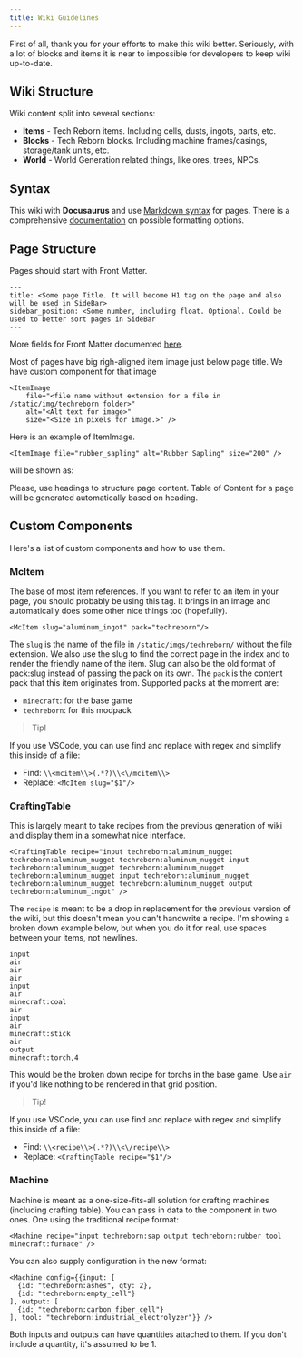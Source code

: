 ```yaml
---
title: Wiki Guidelines
---
```


First of all, thank you for your efforts to make this wiki better. Seriously, with a lot of blocks and items it is near to impossible for developers to keep wiki up-to-date.

## Wiki Structure

Wiki content split into several sections:

- **Items** - Tech Reborn items. Including cells, dusts, ingots, parts, etc.
- **Blocks** - Tech Reborn blocks. Including machine frames/casings, storage/tank units, etc.
- **World** - World Generation related things, like ores, trees, NPCs.

## Syntax

This wiki with **Docusaurus** and use [Markdown syntax](https://www.markdownguide.org/basic-syntax/) for pages. There is a comprehensive [documentation](https://docusaurus.io/docs/markdown-features) on possible formatting options.

## Page Structure

Pages should start with Front Matter.

```
---
title: <Some page Title. It will become H1 tag on the page and also will be used in SideBar>
sidebar_position: <Some number, including float. Optional. Could be used to better sort pages in SideBar
---
```

More fields for Front Matter documented [here](https://docusaurus.io/docs/api/plugins/@docusaurus/plugin-content-docs#markdown-front-matter).

Most of pages have big righ-aligned item image just below page title. We have custom component for that image

```
<ItemImage 
    file="<file name without extension for a file in /static/img/techreborn folder>" 
    alt="<Alt text for image>" 
    size="<Size in pixels for image.>" />
```

Here is an example of ItemImage.
```
<ItemImage file="rubber_sapling" alt="Rubber Sapling" size="200" />
```
will be shown as:

<ItemImage file="rubber_sapling" alt="Rubber Sapling" size="200" />

<div style={{clear: 'both'}} />

Please, use headings to structure page content. Table of Content for a page will be generated automatically based on heading.

## Custom Components

Here's a list of custom components and how to use them.

### McItem

The base of most item references. If you want to refer to an item in your page, you should probably be using this tag. It brings in an image and automatically does some other nice things too (hopefully).

```
<McItem slug="aluminum_ingot" pack="techreborn"/> 
```

The `slug` is the name of the file in `/static/imgs/techreborn/` without the file extension. We also use the slug to find the correct page in the index and to render the friendly name of the item. Slug can also be the old format of pack:slug instead of passing the pack on its own.
The `pack` is the content pack that this item originates from. Supported packs at the moment are:
- `minecraft`: for the base game
- `techreborn`: for this modpack

> Tip!

If you use VSCode, you can use find and replace with regex and simplify this inside of a file:

- Find: `\\<mcitem\\>(.*?)\\<\/mcitem\\>`
- Replace: `<McItem slug="$1"/>`

### CraftingTable

This is largely meant to take recipes from the previous generation of wiki and display them in a somewhat nice interface.

```
<CraftingTable recipe="input techreborn:aluminum_nugget techreborn:aluminum_nugget techreborn:aluminum_nugget input techreborn:aluminum_nugget techreborn:aluminum_nugget techreborn:aluminum_nugget input techreborn:aluminum_nugget techreborn:aluminum_nugget techreborn:aluminum_nugget output techreborn:aluminum_ingot" />
```

The `recipe` is meant to be a drop in replacement for the previous version of the wiki, but this doesn't mean you can't handwrite a recipe. I'm showing a broken down example below, but when you do it for real, use spaces between your items, not newlines.
```
input
air
air
air
input
air
minecraft:coal
air
input
air
minecraft:stick
air
output
minecraft:torch,4
```
This would be the broken down recipe for torchs in the base game. Use `air` if you'd like nothing to be rendered in that grid position.

> Tip!

If you use VSCode, you can use find and replace with regex and simplify this inside of a file:

- Find: `\\<recipe\\>(.*?)\\<\/recipe\\>`
- Replace: `<CraftingTable recipe="$1"/>`

### Machine

Machine is meant as a one-size-fits-all solution for crafting machines (including crafting table). You can pass in data to the component in two ones. One using the traditional recipe format:

```
<Machine recipe="input techreborn:sap output techreborn:rubber tool minecraft:furnace" />
```

You can also supply configuration in the new format:

```
<Machine config={{input: [
  {id: "techreborn:ashes", qty: 2},
  {id: "techreborn:empty_cell"}
], output: [
  {id: "techreborn:carbon_fiber_cell"}
], tool: "techreborn:industrial_electrolyzer"}} />
```

Both inputs and outputs can have quantities attached to them. If you don't include a quantity, it's assumed to be 1.